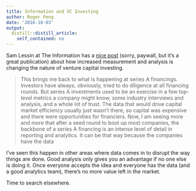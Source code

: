 ```yaml
---
title: Information and VC Investing
author: Roger Peng
date: '2016-10-03'
output:
  distill::distill_article:
    self_contained: no
---
```



Sam Lessin at The Information has a [nice post](http://go.theinformation.com/xXfQ5plmVMI) (sorry, paywall, but it's a great publication) about how increased measurement and analysis is changing the nature of venture capital investing.

> This brings me back to what is happening at series A financings. Investors have always, obviously, tried to do diligence at all financing rounds. But series A investments used to be an exercise in a few top-level metrics a company might know, some industry interviews and analysis, and a whole lot of trust. The data that would drive capital market efficiency usually just wasn’t there, so capital was expensive and there were opportunities for financiers. Now, I am seeing more and more that after a seed round to boot up most companies, the backbone of a series A financing is an intense level of detail in reporting and analytics. It can be that way because the companies have the data

I've seen this happen in other areas where data comes in to disrupt the way things are done. Good analysis only gives you an advantage if no one else is doing it. Once everyone accepts the idea and everyone has the data (and a good analytics team), there's no more value left in the market. 

Time to search elsewhere.
